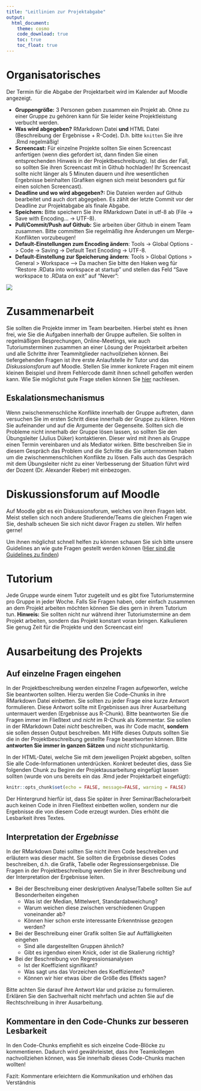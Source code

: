 ```yaml
---
title: "Leitlinien zur Projektabgabe"
output: 
  html_document:
    theme: cosmo
    code_download: true
    toc: true
    toc_float: true
---
```


# Organisatorisches

Der Termin für die Abgabe der Projektarbeit wird im Kalender auf Moodle angezeigt.

- **Gruppengröße:** 3 Personen geben zusammen ein Projekt ab. Ohne zu einer Gruppe zu gehören kann für Sie leider keine Projektleistung verbucht werden.
- **Was wird abgegeben?** RMarkdown Datei **und** HTML Datei (Beschreibung der Ergebnisse + R-Code). D.h. bitte `knitten` Sie ihre .Rmd regelmäßig!
- **Screencast:** Für einzelne Projekte sollten Sie einen Screencast anfertigen (wenn dies gefordert ist, dann finden Sie einen entsprechenden Hinweis in der Projektbeschreibung). Ist dies der Fall, so sollten Sie ihren Screencast mit in Github hochladen! Ihr Screencast sollte nicht länger als 5 Minuten dauern und ihre wesentlichen Ergebnisse beinhalten (Grafiken eignen sich meist besonders gut für einen solchen Screencast).
- **Deadline und wo wird abgegeben?:** Die Dateien werden auf Github bearbeitet und auch dort abgegeben. Es zählt der letzte Commit vor der Deadline zur Projektabgabe als finale Abgabe.
- **Speichern:** Bitte speichern Sie ihre RMarkdown Datei in utf-8 ab (File -> Save with Encoding... -> UTF-8).
- **Pull/Commit/Push auf Github:** Sie arbeiten über Github in einem Team zusammen. Bitte committen Sie regelmäßig ihre Änderungen um Merge-Konflikten vorzubeugen!
- **Default-Einstellungen zum Encoding ändern**: Tools -> Global Options -> Code -> Saving -> Default Text Encoding -> UTF-8.
- **Default-Einstellung zur Speicherung ändern**: Tools > Global Options > General > Workspace --> Da machen Sie bitte den Haken weg für "Restore .RData into workspace at startup" und stellen das Feld "Save workspace to .RData on exit" auf "Never":

![](./figs/Global-options_RStudio.png)

# Zusammenarbeit

Sie sollten die Projekte immer im Team bearbeiten. Hierbei steht es ihnen frei, wie Sie die Aufgaben innerhalb der Gruppe aufteilen. Sie sollten in regelmäßigen Besprechungen, Online-Meetings, wie auch Tutoriumsterminen zusammen an einer Lösung der Projektarbeit arbeiten und alle Schritte ihrer Teammitglieder nachvollziehen können. Bei tiefergehenden Fragen ist ihre erste Anlaufstelle ihr Tutor und das _Diskussionsforum_ auf Moodle. Stellen Sie immer konkrete Fragen mit einem kleinen Beispiel und ihrem Fehlercode damit ihnen schnell geholfen werden kann. Wie Sie möglichst gute Frage stellen können Sie [hier](https://projektkurs-data-science-ulm2223.netlify.app/tutorials/fragen-im-forum) nachlesen.

## Eskalationsmechanismus

Wenn zwischenmenschliche Konflikte innerhalb der Gruppe auftreten, dann versuchen Sie im ersten Schritt diese innerhalb der Gruppe zu klären. Hören Sie aufeinander und auf die Argumente der Gegenseite. Sollten sich die Probleme nicht innerhalb der Gruppe lösen lassen, so sollten Sie den Übungsleiter (Julius Düker) kontaktieren. Dieser wird mit ihnen als Gruppe einen Termin vereinbaren und als Mediator wirken. Bitte beschreiben Sie in diesem Gespräch das Problem und die Schritte die Sie unternommen haben um die zwischenmenschlichen Konflikte zu lösen. Falls auch das Gespräch mit dem Übungsleiter nicht zu einer Verbesserung der Situation führt wird der Dozent (Dr. Alexander Rieber) mit einbezogen.

# Diskussionsforum auf Moodle

Auf Moodle gibt es ein Diskussionsforum, welches von ihren Fragen lebt.
Meist stellen sich noch andere Studierende/Teams die gleichen Fragen wie Sie, deshalb scheuen Sie sich nicht davor Fragen zu stellen. Wir helfen gerne!

Um ihnen möglichst schnell helfen zu können schauen Sie sich bitte unsere Guidelines an wie gute Fragen gestellt werden können ([Hier sind die Guidelines zu finden](https://projektkurs-data-science-ulm2223.netlify.app/tutorials/fragen-im-forum))

# Tutorium

Jede Gruppe wurde einem Tutor zugeteilt und es gibt fixe Tutoriumstermine pro Gruppe in jeder Woche. Falls Sie Fragen haben, oder einfach zusammen an dem Projekt arbeiten möchten können Sie dies gern in ihrem Tutorium tun.
**Hinweis:** Sie sollten nicht nur während ihrer Tutoriumstermine an dem Projekt arbeiten, sondern das Projekt konstant voran bringen. Kalkulieren Sie genug Zeit für die Projekte und den Screencast ein!

# Ausarbeitung des Projekts

## Auf einzelne Fragen eingehen

In der Projektbeschreibung werden einzelne Fragen aufgeworfen, welche Sie beantworten sollten. Hierzu werden Sie Code-Chunks in ihre RMarkdown Datei einbetten.
Sie sollten zu jeder Frage eine kurze Antwort formulieren. Diese Antwort sollte mit Ergebnissen aus ihrer Ausarbeitung untermauert werden (Ergebnisse aus R-Chunk).
Bitte beantworten Sie die Fragen immer im Fließtext und _nicht_ im R-Chunk als Kommentar.
Sie sollen in der RMarkdown Datei _nicht_ beschreiben, was ihr Code macht, **sondern** sie sollen dessen Output beschreiben. Mit Hilfe dieses Outputs sollten Sie die in der Projektbeschreibung gestellte Frage beantworten können. Bitte **antworten Sie immer in ganzen Sätzen** und _nicht_ stichpunktartig.

In der HTML-Datei, welche Sie mit dem jeweiligen Projekt abgeben, sollten Sie alle Code-Informationen unterdrücken. Konkret bedeutet dies, dass Sie folgenden Chunk zu Beginn der Projektausarbeitung eingefügt lassen sollten (wurde von uns bereits ein das .Rmd jeder Projektarbeit eingefügt): 

```r
knitr::opts_chunk$set(echo = FALSE, message=FALSE, warning = FALSE)
```

Der Hintergrund hierfür ist, dass Sie später in ihrer Seminar/Bachelorarbeit auch keinen Code in ihren Fließtext einbetten wollen, sondern nur die Ergebnisse die von diesem Code erzeugt wurden. Dies erhöht die Lesbarkeit ihres Textes.

## Interpretation der _Ergebnisse_

In der RMarkdown Datei sollten Sie nicht ihren Code beschreiben und erläutern was dieser macht. Sie sollten die Ergebnisse dieses Codes beschreiben, d.h. die Grafik, Tabelle oder Regressionsergebnisse.
Die Fragen in der Projektbeschreibung werden Sie in ihrer Beschreibung und der Interpretation der Ergebnisse leiten.

- Bei der Beschreibung einer deskriptiven Analyse/Tabelle sollten Sie auf Besonderheiten eingehen
  - Was ist der Median, Mittelwert, Standardabweichung?
  - Warum weichen diese zwischen verschiedenen Gruppen voneinander ab?
  - Können hier schon erste interessante Erkenntnisse gezogen werden?
- Bei der Beschreibung einer Grafik sollten Sie auf Auffälligkeiten eingehen
  - Sind alle dargestellten Gruppen ähnlich?
  - Gibt es irgendwo einen Knick, oder ist die Skalierung richtig?
- Bei der Beschreibung von Regressionsanalysen
  - Ist der Koeffizient signifikant?
  - Was sagt uns das Vorzeichen des Koeffizienten?
  - Können wir hier etwas über die Größe des Effekts sagen?

Bitte achten Sie darauf ihre Antwort klar und präzise zu formulieren. Erklären Sie den Sachverhalt nicht mehrfach und achten Sie auf die Rechtschreibung in ihrer Ausarbeitung.

## Kommentare in den Code-Chunks zur besseren Lesbarkeit

In den Code-Chunks empfiehlt es sich einzelne Code-Blöcke zu kommentieren. Dadurch wird gewährleistet, dass ihre Teamkollegen nachvollziehen können, was Sie innerhalb dieses Code-Chunks machen wollten!

Fazit: Kommentare erleichtern die Kommunikation und erhöhen das Verständnis
